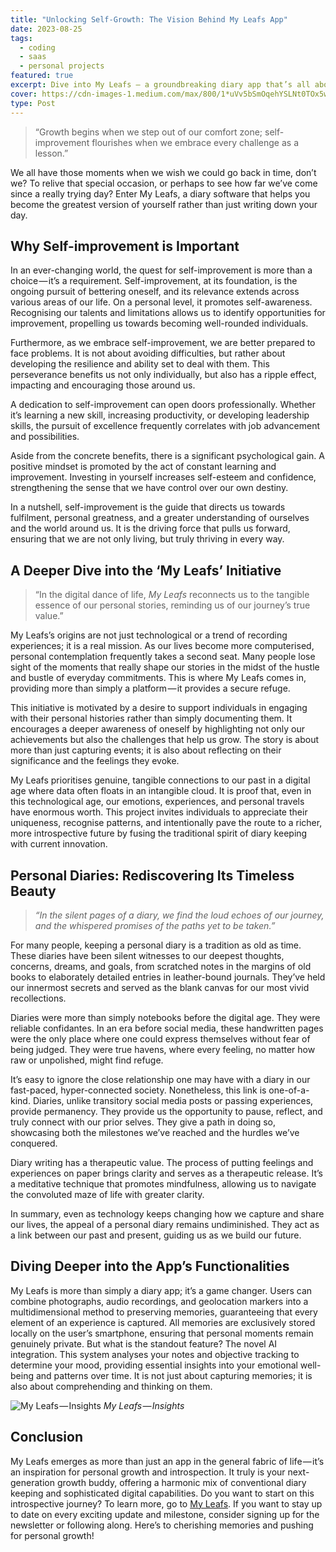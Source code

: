 ```yaml
---
title: "Unlocking Self-Growth: The Vision Behind My Leafs App"
date: 2023-08-25
tags:
  - coding
  - saas
  - personal projects
featured: true
excerpt: Dive into My Leafs — a groundbreaking diary app that’s all about self-improvement, cherished memories, and promoting emotional health.
cover: https://cdn-images-1.medium.com/max/800/1*uVv5bSmOqehYSLNt0TOx5w.png
type: Post
---
```


> “Growth begins when we step out of our comfort zone; self-improvement flourishes when we embrace every challenge as a lesson.”

We all have those moments when we wish we could go back in time, don’t we? To relive that special occasion, or perhaps to see how far we’ve come since a really trying day? Enter My Leafs, a diary software that helps you become the greatest version of yourself rather than just writing down your day.

## Why Self-improvement is Important

In an ever-changing world, the quest for self-improvement is more than a choice — it’s a requirement. Self-improvement, at its foundation, is the ongoing pursuit of bettering oneself, and its relevance extends across various areas of our life. On a personal level, it promotes self-awareness. Recognising our talents and limitations allows us to identify opportunities for improvement, propelling us towards becoming well-rounded individuals.

Furthermore, as we embrace self-improvement, we are better prepared to face problems. It is not about avoiding difficulties, but rather about developing the resilience and ability set to deal with them. This perseverance benefits us not only individually, but also has a ripple effect, impacting and encouraging those around us.

A dedication to self-improvement can open doors professionally. Whether it’s learning a new skill, increasing productivity, or developing leadership skills, the pursuit of excellence frequently correlates with job advancement and possibilities.

Aside from the concrete benefits, there is a significant psychological gain. A positive mindset is promoted by the act of constant learning and improvement. Investing in yourself increases self-esteem and confidence, strengthening the sense that we have control over our own destiny.

In a nutshell, self-improvement is the guide that directs us towards fulfilment, personal greatness, and a greater understanding of ourselves and the world around us. It is the driving force that pulls us forward, ensuring that we are not only living, but truly thriving in every way.

## A Deeper Dive into the ‘My Leafs’ Initiative

> “In the digital dance of life, _My Leafs_ reconnects us to the tangible essence of our personal stories, reminding us of our journey’s true value.”

My Leafs’s origins are not just technological or a trend of recording experiences; it is a real mission. As our lives become more computerised, personal contemplation frequently takes a second seat. Many people lose sight of the moments that really shape our stories in the midst of the hustle and bustle of everyday commitments. This is where My Leafs comes in, providing more than simply a platform — it provides a secure refuge.

This initiative is motivated by a desire to support individuals in engaging with their personal histories rather than simply documenting them. It encourages a deeper awareness of oneself by highlighting not only our achievements but also the challenges that help us grow. The story is about more than just capturing events; it is also about reflecting on their significance and the feelings they evoke.

My Leafs prioritises genuine, tangible connections to our past in a digital age where data often floats in an intangible cloud. It is proof that, even in this technological age, our emotions, experiences, and personal travels have enormous worth. This project invites individuals to appreciate their uniqueness, recognise patterns, and intentionally pave the route to a richer, more introspective future by fusing the traditional spirit of diary keeping with current innovation.

## Personal Diaries: Rediscovering Its Timeless Beauty

> _“In the silent pages of a diary, we find the loud echoes of our journey, and the whispered promises of the paths yet to be taken.”_

For many people, keeping a personal diary is a tradition as old as time. These diaries have been silent witnesses to our deepest thoughts, concerns, dreams, and goals, from scratched notes in the margins of old books to elaborately detailed entries in leather-bound journals. They’ve held our innermost secrets and served as the blank canvas for our most vivid recollections.

Diaries were more than simply notebooks before the digital age. They were reliable confidantes. In an era before social media, these handwritten pages were the only place where one could express themselves without fear of being judged. They were true havens, where every feeling, no matter how raw or unpolished, might find refuge.

It’s easy to ignore the close relationship one may have with a diary in our fast-paced, hyper-connected society. Nonetheless, this link is one-of-a-kind. Diaries, unlike transitory social media posts or passing experiences, provide permanency. They provide us the opportunity to pause, reflect, and truly connect with our prior selves. They give a path in doing so, showcasing both the milestones we’ve reached and the hurdles we’ve conquered.

Diary writing has a therapeutic value. The process of putting feelings and experiences on paper brings clarity and serves as a therapeutic release. It’s a meditative technique that promotes mindfulness, allowing us to navigate the convoluted maze of life with greater clarity.

In summary, even as technology keeps changing how we capture and share our lives, the appeal of a personal diary remains undiminished. They act as a link between our past and present, guiding us as we build our future.

## Diving Deeper into the App’s Functionalities

My Leafs is more than simply a diary app; it’s a game changer. Users can combine photographs, audio recordings, and geolocation markers into a multidimensional method to preserving memories, guaranteeing that every element of an experience is captured. All memories are exclusively stored locally on the user’s smartphone, ensuring that personal moments remain genuinely private. But what is the standout feature? The novel AI integration. This system analyses your notes and objective tracking to determine your mood, providing essential insights into your emotional well-being and patterns over time. It is not just about capturing memories; it is also about comprehending and thinking on them.

![My Leafs — Insights](https://cdn-images-1.medium.com/max/800/1*jeehCVChSjjHQgLDFQJHzg.png)
_My Leafs — Insights_

## Conclusion

My Leafs emerges as more than just an app in the general fabric of life — it’s an inspiration for personal growth and introspection. It truly is your next-generation growth buddy, offering a harmonic mix of conventional diary keeping and sophisticated digital capabilities. Do you want to start on this introspective journey? To learn more, go to [My Leafs](https://www.myleafs.app/). If you want to stay up to date on every exciting update and milestone, consider signing up for the newsletter or following along. Here’s to cherishing memories and pushing for personal growth!
